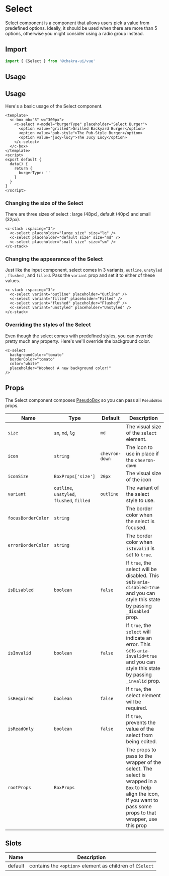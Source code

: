 
<SEO
  title="Select"
  description="Select component is a component that allows users pick a value from predefined options. Ideally, it should be used when there are more than 5 options, otherwise you might consider using a radio group instead."
/>

# Select

Select component is a component that allows users pick a value from predefined options. Ideally, it should be used when there are more than 5 options, otherwise you might consider using a radio group instead.

## Import

```js
import { CSelect } from '@chakra-ui/vue'
```

## Usage

## Usage

Here's a basic usage of the Select component.

```vue live=true
<template>
  <c-box mb="3" w="300px">
    <c-select v-model="burgerType" placeholder="Select Burger">
      <option value="grilled">Grilled Backyard Burger</option>
      <option value="pub-style">The Pub-Style Burger</option>
      <option value="jucy-lucy">The Jucy Lucy</option>
    </c-select>
  </c-box>
</template>
<script>
export default {
  data() {
    return {
      burgerType: ''
    }
  }
}
</script>
```

### Changing the size of the Select

There are three sizes of select : large (48px), default (40px) and small (32px).

```vue live=true
<c-stack :spacing="3">
  <c-select placeholder="large size" size="lg" />
  <c-select placeholder="default size" size="md" />
  <c-select placeholder="small size" size="sm" />
</c-stack>
```

### Changing the appearance of the Select

Just like the input component, select comes in 3 variants, `outline`, `unstyled`
, `flushed` , and `filled`. Pass the `variant` prop and set it to either of
these values.

```vue live=true
<c-stack :spacing="3">
  <c-select variant="outline" placeholder="Outline" />
  <c-select variant="filled" placeholder="Filled" />
  <c-select variant="flushed" placeholder="Flushed" />
  <c-select variant="unstyled" placeholder="Unstyled" />
</c-stack>
```

### Overriding the styles of the Select

Even though the select comes with predefined styles, you can override pretty
much any property. Here's we'll override the background color.

```vue live=true
<c-select
  backgroundColor="tomato"
  borderColor="tomato"
  color="white"
  placeholder="Woohoo! A new background color!"
/>
```

## Props

The Select component composes [PseudoBox](/pseudoBox) so you can pass all `PseudoBox` props.

| Name               | Type                                       | Default        | Description                                                                                                                                                            |
| ------------------ | ------------------------------------------ | -------------- | ---------------------------------------------------------------------------------------------------------------------------------------------------------------------- |
| `size`             | `sm`, `md`, `lg`                           | `md`           | The visual size of the `select` element.                                                                                                                               |
| `icon`             | `string`                                   | `chevron-down` | The icon to use in place if the `chevron-down`                                                                                                                         |
| `iconSize`         | `BoxProps['size']`                         | `20px`         | The visual size of the icon                                                                                                                                            |
| `variant`          | `outline`, `unstyled`, `flushed`, `filled` | `outline`      | The variant of the select style to use.                                                                                                                                |
| `focusBorderColor` | `string`                                   |                | The border color when the select is focused.                                                                                                                           |
| `errorBorderColor` | `string`                                   |                | The border color when `isInvalid` is set to `true`.                                                                                                                    |
| `isDisabled`       | `boolean`                                  | `false`        | If `true`, the select will be disabled. This sets `aria-disabled=true` and you can style this state by passing `_disabled` prop.                                       |
| `isInvalid`        | `boolean`                                  | `false`        | If `true`, the `select` will indicate an error. This sets `aria-invalid=true` and you can style this state by passing `_invalid` prop.                                 |
| `isRequired`       | `boolean`                                  | `false`        | If `true`, the select element will be required.                                                                                                                        |
| `isReadOnly`       | `boolean`                                  | `false`        | If `true`, prevents the value of the select from being edited.                                                                                                         |
| `rootProps`        | `BoxProps`                                 |                | The props to pass to the wrapper of the select. The select is wrapped in a `Box` to help align the icon, if you want to pass some props to that wrapper, use this prop |

## Slots

| Name    | Description                                              |
| ------- | -------------------------------------------------------- |
| default | contains the `<option>` element as children of `CSelect` |
